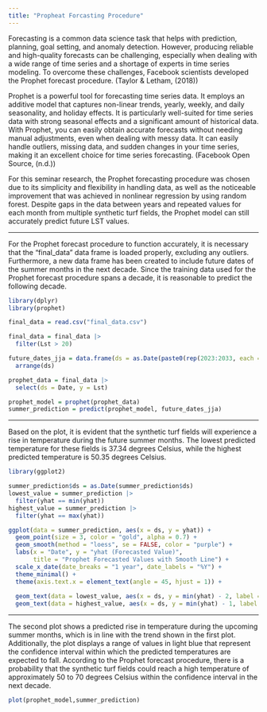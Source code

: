 ```yaml
---
title: "Propheat Forcasting Procedure"
---
```


Forecasting is a common data science task that helps with prediction, planning, goal setting, and anomaly detection. However, producing reliable and high-quality forecasts can be challenging, especially when dealing with a wide range of time series and a shortage of experts in time series modeling. To overcome these challenges, Facebook scientists developed the Prophet forecast procedure. (Taylor & Letham, (2018))

Prophet is a powerful tool for forecasting time series data. It employs an additive model that captures non-linear trends, yearly, weekly, and daily seasonality, and holiday effects. It is particularly well-suited for time series data with strong seasonal effects and a significant amount of historical data. With Prophet, you can easily obtain accurate forecasts without needing manual adjustments, even when dealing with messy data. It can easily handle outliers, missing data, and sudden changes in your time series, making it an excellent choice for time series forecasting. (Facebook Open Source, (n.d.))

For this seminar research, the Prophet forecasting procedure was chosen due to its simplicity and flexibility in handling data, as well as the noticeable improvement that was achieved in nonlinear regression by using random forest. Despite gaps in the data between years and repeated values for each month from multiple synthetic turf fields, the Prophet model can still accurately predict future LST values.

------------------------------------------------------------------------

For the Prophet forecast procedure to function accurately, it is necessary that the "final_data" data frame is loaded properly, excluding any outliers. Furthermore, a new data frame has been created to include future dates of the summer months in the next decade. Since the training data used for the Prophet forecast procedure spans a decade, it is reasonable to predict the following decade.

```r
library(dplyr)
library(prophet)

final_data = read.csv("final_data.csv")

final_data = final_data |>
  filter(Lst > 20)

future_dates_jja = data.frame(ds = as.Date(paste0(rep(2023:2033, each = 1), "-", rep(6:8, each = 11), "-01"))) |>
  arrange(ds)

prophet_data = final_data |>
  select(ds = Date, y = Lst)

prophet_model = prophet(prophet_data)
summer_prediction = predict(prophet_model, future_dates_jja)
```

------------------------------------------------------------------------

Based on the plot, it is evident that the synthetic turf fields will experience a rise in temperature during the future summer months. The lowest predicted temperature for these fields is 37.34 degrees Celsius, while the highest predicted temperature is 50.35 degrees Celsius.

```r
library(ggplot2)

summer_prediction$ds = as.Date(summer_prediction$ds)
lowest_value = summer_prediction |>
  filter(yhat == min(yhat))
highest_value = summer_prediction |>
  filter(yhat == max(yhat))

ggplot(data = summer_prediction, aes(x = ds, y = yhat)) +
  geom_point(size = 3, color = "gold", alpha = 0.7) +
  geom_smooth(method = "loess", se = FALSE, color = "purple") +
  labs(x = "Date", y = "yhat (Forecasted Value)", 
       title = "Prophet Forecasted Values with Smooth Line") +
  scale_x_date(date_breaks = "1 year", date_labels = "%Y") +
  theme_minimal() +
  theme(axis.text.x = element_text(angle = 45, hjust = 1)) +
  
  geom_text(data = lowest_value, aes(x = ds, y = min(yhat) - 2, label = paste("Lowest:", round(yhat,2))), hjust = 0) +
  geom_text(data = highest_value, aes(x = ds, y = min(yhat) - 1, label = paste("Highest:", round(yhat,2))), hjust = 1)

```

------------------------------------------------------------------------

The second plot shows a predicted rise in temperature during the upcoming summer months, which is in line with the trend shown in the first plot. Additionally, the plot displays a range of values in light blue that represent the confidence interval within which the predicted temperatures are expected to fall. According to the Prophet forecast procedure, there is a probability that the synthetic turf fields could reach a high temperature of approximately 50 to 70 degrees Celsius within the confidence interval in the next decade.

```r
plot(prophet_model,summer_prediction)
```
